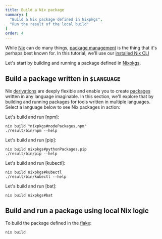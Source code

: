 ```yaml
---
title: Build a Nix package
summary: [
  "Build a Nix package defined in Nixpkgs",
  "Run the result of the local build"
]
order: 4
---
```


While [Nix] can do many things, [package management] is the thing that it's perhaps best known for. In this tutorial, we'll use our [installed Nix CLI][install]

Let's start by building and running a package defined in [Nixpkgs].

## Build a package written in `$LANGUAGE`

Nix [derivations] are deeply flexible and enable you to create [packages] written in any language imaginable. In this section, we'll explore that by building and running packages for tools written in multiple languages. Select a language below to see Nix packages in action:

<Languages client:load />

<SpecificLanguage client:load lang="JavaScript">
Let's build and run [npm]:

```shell
nix build "nixpkgs#nodePackages.npm"
./result/bin/npm --help
```
</SpecificLanguage>
<SpecificLanguage client:load lang="Python">
Let's build and run [pip]:

```shell
nix build nixpkgs#pythonPackages.pip
./result/bin/pip --help
```
</SpecificLanguage>
<SpecificLanguage client:load lang="Go">
Let's build and run [kubectl]:

```shell
nix build nixpkgs#kubectl
./result/bin/kubectl --help
```
</SpecificLanguage>
<SpecificLanguage client:load lang="Rust">
Let's build and run [bat]:

```shell
nix build nixpkgs#bat
```
</SpecificLanguage>

## Build and run a package using local Nix logic

<Shell client:load />

To build the package defined in the [flake]:

```shell
nix build
```

[bat]: https://github.com/sharkdp/bat
[derivations]: /concepts/derivation
[flake]: /concepts/flakes
[install]: /start/install
[kubectl]: https://github.com/kubernetes/kubectl
[nix]: /concepts/nix
[nixpkgs]: /concepts/nixpkgs
[npm]: https://npmjs.org
[packages]: /concepts/packages
[package management]: /concepts/package-management
[pip]: https://pypi.org/project/pip
